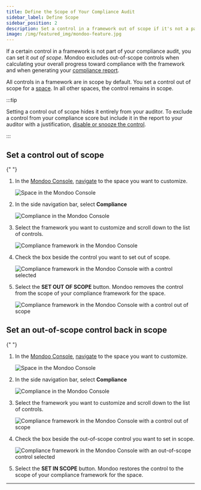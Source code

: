 ```yaml
---
title: Define the Scope of Your Compliance Audit
sidebar_label: Define Scope
sidebar_position: 2
description: Set a control in a framework out of scope if it's not a part of your compliance audit
image: /img/featured_img/mondoo-feature.jpg
---
```


If a certain control in a framework is not part of your compliance audit, you can set it _out of scope_. Mondoo excludes out-of-scope controls when calculating your overall progress toward compliance with the framework and when generating your [compliance report](/platform/compliance/monitor/progress/#generate-a-compliance-report).

All controls in a framework are in scope by default. You set a control out of scope for a [space](/platform/start/organize/spaces/). In all other spaces, the control remains in scope.

:::tip

Setting a control out of scope hides it entirely from your auditor. To exclude a control from your compliance score but include it in the report to your auditor with a justification, [disable or snooze the control](/platform/compliance/customize/exceptions/).

:::

## Set a control out of scope


<Partial />{" "}

1. In the [Mondoo Console](https://console.mondoo.com), [navigate](/platform/start/navigate/) to the space you want to customize.

   ![Space in the Mondoo Console](/img/platform/security/dashboard.png)

2. In the side navigation bar, select **Compliance**

   ![Compliance in the Mondoo Console](/img/platform/compliance/home.png)

3. Select the framework you want to customize and scroll down to the list of controls.

   ![Compliance framework in the Mondoo Console](/img/platform/compliance/controls.png)

4. Check the box beside the control you want to set out of scope.

   ![Compliance framework in the Mondoo Console with a control selected](/img/platform/compliance/control-selected.png)

5. Select the **SET OUT OF SCOPE** button. Mondoo removes the control from the scope of your compliance framework for the space.

   ![Compliance framework in the Mondoo Console with a control out of scope](/img/platform/compliance/out-of-scope.png)

## Set an out-of-scope control back in scope

<Partial />{" "}

1. In the [Mondoo Console](https://console.mondoo.com), [navigate](/platform/start/navigate/) to the space you want to customize.

   ![Space in the Mondoo Console](/img/platform/security/dashboard.png)

2. In the side navigation bar, select **Compliance**

   ![Compliance in the Mondoo Console](/img/platform/compliance/home.png)

3. Select the framework you want to customize and scroll down to the list of controls.

   ![Compliance framework in the Mondoo Console with a control out of scope](/img/platform/compliance/out-of-scope.png)

4. Check the box beside the out-of-scope control you want to set in scope.

   ![Compliance framework in the Mondoo Console with an out-of-scope control selected](/img/platform/compliance/set-in-scope.png)

5. Select the **SET IN SCOPE** button. Mondoo restores the control to the scope of your compliance framework for the space.

---
